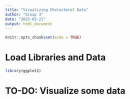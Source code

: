 ```yaml
---
title: "Visualizing Cholesterol Data"
author: "Group 3"
date: "2025-03-21"
output: html_document
---
```


```r
knitr::opts_chunk$set(echo = TRUE)
```

# Load Libraries and Data
```r
library(ggplot2)
```

# TO-DO: Visualize some data